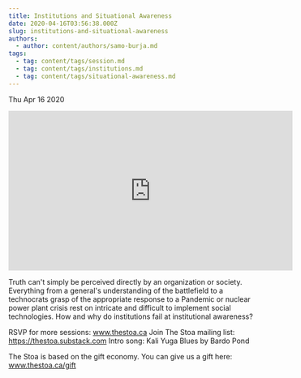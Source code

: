```yaml
---
title: Institutions and Situational Awareness
date: 2020-04-16T03:56:38.000Z
slug: institutions-and-situational-awareness
authors:
  - author: content/authors/samo-burja.md
tags:
  - tag: content/tags/session.md
  - tag: content/tags/institutions.md
  - tag: content/tags/situational-awareness.md
---
```






Thu Apr 16 2020

<iframe width="560" height="315" src="https://www.youtube.com/embed/ebaweEPaa74" title="Institutions and Situational Awareness w/ Samo Burja" frameborder="0" allow="accelerometer; autoplay; clipboard-write; encrypted-media; gyroscope; picture-in-picture" allowfullscreen ></iframe>

Truth can't simply be perceived directly by an organization or society. Everything from a general's understanding of the battlefield to a technocrats grasp of the appropriate response to a Pandemic or nuclear power plant crisis rest on intricate and difficult to implement social technologies. How and why do institutions fail at institutional awareness?

RSVP for more sessions: www.thestoa.ca
Join The Stoa mailing list: https://thestoa.substack.com
Intro song: Kali Yuga Blues by Bardo Pond

The Stoa is based on the gift economy. You can give us a gift here: www.thestoa.ca/gift


